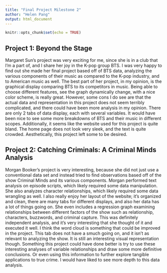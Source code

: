```yaml
---
title: "Final Project Milestone 2"
author: "Helen Pang"
output: html_document
---
```


```r
knitr::opts_chunk$set(echo = TRUE)
```
## Project 1: Beyond the Stage
Margaret Sun's project was very exciting for me, since she is in a club that I'm a part of, and I share her joy in the K-pop group BTS. I was very happy to find out she made her final project based off of BTS data, analyzing the various components of their music as compared to the K-pop industry, and to American music as well. The best part of her project, in my opinion, is the graphical display comparing BTS to its competitors in music. Being able to choose different features, see the graph dynamically change, with a nice color scheme, is really great. However, some cons I do see are that the actual data and representation in this project does not seem terribly complicated, and there could have been more analysis in my opinion. There are only 2 tabs of data display, each with several variables. It would have been nice to see some more breakdowns of BTS and their music in different scopes. Additionally, it seems like the website used for this project is quite bland. The home page does not look very sleek, and the text is quite crowded. Aesthetically, this project left some to be desired.

## Project 2: Catching Criminals: A Criminal Minds Analysis
Morgan Booker's project is very interesting, because she did not just use a conventional data set and instead tried to find observations based off of the show Criminal Minds and its various components. Morgan performed text analysis on episode scripts, which likely required some data manipulation. She also analyzes character relationships, which likely required some data wrangling as well. I also really enjoy her layout of the website; it's organized and clean, there are many tabs for different displays, and also her data has a lot of things going on. She even includes a regression graph examining relationships between different factors of the show such as relationship, characters, buzzwords, and criminal capture. This was definitely  independent analysis, and it's very interesting that she thought of it and executed it well. I think the word cloud is something that could be improved in the project. This tab does not have a smuch going on, and it isn't as relevant to analyzing the show. It is still an interesting visual representation though. Something this project could have done better is try to use these interesting analyses of variable relationships and draw some more definitive conclusions. Or even using this information to further explore tangible applications to true crime. I would have liked to see more depth to this data analysis.

